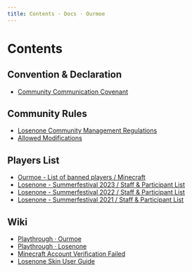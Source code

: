 ```yaml
---
title: Contents · Docs · Ourmoe
---
```


# Contents

## Convention & Declaration

- [Community Communication Covenant](treaty/community_communication_covenant)

## Community Rules

- [Losenone Community Management Regulations](rules/losenone_community_management_regulations)
- [Allowed Modifications](rules/allowed_modifications)

## Players List

- [Ourmoe - List of banned players / Minecraft](players_list/blacklists)
- [Losenone - Summerfestival 2023 / Staff & Participant List](players_list/losenone_summerfestival_2023_staff_and_participant_list)
- [Losenone - Summerfestival 2022 / Staff & Participant List](players_list/losenone_summerfestival_2022_staff_and_participant_list)
- [Losenone - Summerfestival 2021 / Staff & Participant List](players_list/losenone_summerfestival_2021_staff_and_participant_list)

## Wiki

- [Playthrough · Ourmoe](https://spark.yaasasi.cn/docs/playthrough)
- [Playthrough · Losenone](https://spark.yaasasi.cn/docs/playthrough_losenone)
- [Minecraft Account Verification Failed](wiki/minecraft_account_verification_failed)
- [Losenone Skin User Guide](wiki/losenone_skin_user_guide)